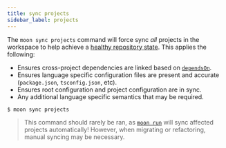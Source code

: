 ```yaml
---
title: sync projects
sidebar_label: projects
---
```



<VersionLabel version="1.8.0" header />

The `moon sync projects` command will force sync _all_ projects in the workspace to help achieve a
[healthy repository state](../../faq#what-should-be-considered-the-source-of-truth). This applies
the following:

- Ensures cross-project dependencies are linked based on
  [`dependsOn`](../../config/project#dependson).
- Ensures language specific configuration files are present and accurate (`package.json`,
  `tsconfig.json`, etc).
- Ensures root configuration and project configuration are in sync.
- Any additional language specific semantics that may be required.

```shell
$ moon sync projects
```

> This command should rarely be ran, as [`moon run`](../run) will sync affected projects
> automatically! However, when migrating or refactoring, manual syncing may be necessary.
